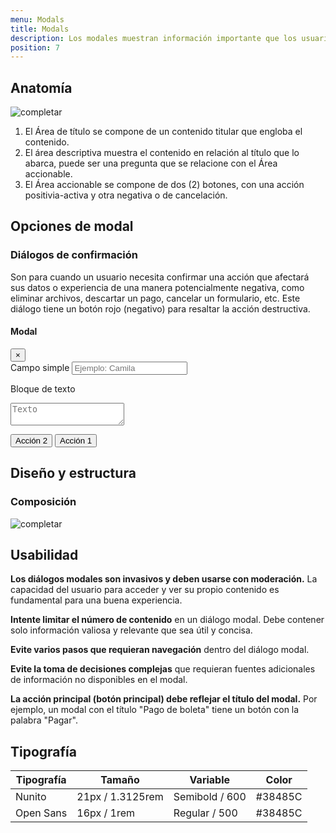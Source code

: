 ```yaml
---
menu: Modals
title: Modals
description: Los modales muestran información importante que los usuarios deben reconocer. Pueden ser perjudiciales porque requieren que los usuarios tomen una acción antes de que puedan continuar interactuando con el resto. Debe usarse con cuidado y con moderación.
position: 7
---
```



## Anatomía

![completar](/componentes/modals/anatomia-1.svg)

1. El Área de título se compone de un contenido titular que engloba el contenido.
2. El área descriptiva muestra el contenido en relación al título que lo abarca, puede ser una pregunta que se relacione con el Área accionable.
3. El Área accionable se compone de dos (2) botones, con una acción positivia-activa y otra negativa o de cancelación.


## Opciones de modal

### Diálogos de confirmación

Son para cuando un usuario necesita confirmar una acción que afectará sus datos o experiencia de una manera potencialmente negativa, como eliminar archivos, descartar un pago, cancelar un formulario, etc. Este diálogo tiene un botón rojo (negativo) para resaltar la acción destructiva.

<Example>

<div
className="modal"
id="thirdexampleModal"
tabIndex={-1}
role="dialog"
aria-labelledby="exampleModalLabel"
aria-hidden="true">
<div className="modal-dialog" role="document">
<div className="modal-content">
<div className="modal-header">
<h4 className="modal-title">Modal</h4>
<button type="button" className="close" data-dismiss="modal" aria-label="Close">
<span aria-hidden="true">&times;</span>
</button>
</div>
<div className="modal-body">
<form className="form-group">
<label htmlFor="name-input">Campo simple</label>
<input type="text" className="form-control" id="name-input" name="name" placeholder="Ejemplo: Camila" />

<label htmlFor="text-area">Bloque de texto</label>
<textarea
className="form-control"
id="text-area"
placeholder="Texto"
maxLength={100}
rows={3}></textarea>
</form>
</div>
<div className="modal-footer">
<button type="button" className="btn btn-secondary btn-sm" data-dismiss="modal">
Acción 2
</button>
<button type="button" className="btn btn-primary btn-sm">
Acción 1
</button>
</div>
</div>
</div>
</div>


</Example>


## Diseño y estructura

### Composición

![completar](/componentes/modals/composicion-1.svg)

## Usabilidad

**Los diálogos modales son invasivos y deben usarse con moderación.** La capacidad del usuario para acceder y ver su propio contenido es fundamental para una buena experiencia.

**Intente limitar el número de contenido** en un diálogo modal. Debe contener solo información valiosa y relevante que sea útil y concisa.

**Evite varios pasos que requieran navegación** dentro del diálogo modal.

**Evite la toma de decisiones complejas**  que requieran fuentes adicionales de información no disponibles en el modal.

**La acción principal (botón principal) debe reflejar el título del modal.** Por ejemplo, un modal con el título "Pago de boleta" tiene un botón con la palabra "Pagar".


## Tipografía

| Tipografía | Tamaño           | Variable       | Color   |
| ---------- | ---------------- | -------------- | ------- |
| Nunito     | 21px / 1.3125rem | Semibold / 600 | #38485C |
| Open Sans  | 16px / 1rem      | Regular / 500  | #38485C |

